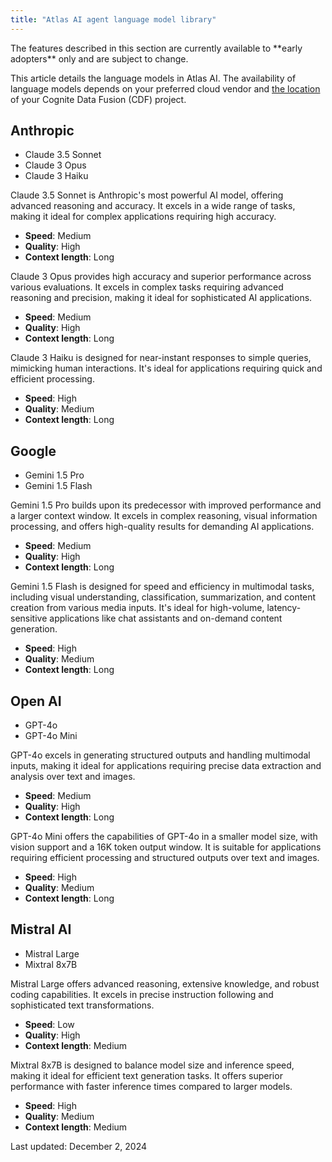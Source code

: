 ```yaml
---
title: "Atlas AI agent language model library"
---
```


<Warning>
  The features described in this section are currently available to **early adopters** only and are subject to change.
</Warning>

This article details the language models in Atlas AI. The availability of language models depends on your preferred cloud vendor and [the location](/cdf/admin/clusters_regions) of your Cognite Data Fusion (CDF) project.

## Anthropic[​](#anthropic "Direct link to heading")

* Claude 3.5 Sonnet
* Claude 3 Opus
* Claude 3 Haiku

Claude 3.5 Sonnet is Anthropic's most powerful AI model, offering advanced reasoning and accuracy. It excels in a wide range of tasks, making it ideal for complex applications requiring high accuracy.

* **Speed**: Medium
* **Quality**: High
* **Context length**: Long

Claude 3 Opus provides high accuracy and superior performance across various evaluations. It excels in complex tasks requiring advanced reasoning and precision, making it ideal for sophisticated AI applications.

* **Speed**: Medium
* **Quality**: High
* **Context length**: Long

Claude 3 Haiku is designed for near-instant responses to simple queries, mimicking human interactions. It's ideal for applications requiring quick and efficient processing.

* **Speed**: High
* **Quality**: Medium
* **Context length**: Long

## Google[​](#google "Direct link to heading")

* Gemini 1.5 Pro
* Gemini 1.5 Flash

Gemini 1.5 Pro builds upon its predecessor with improved performance and a larger context window. It excels in complex reasoning, visual information processing, and offers high-quality results for demanding AI applications.

* **Speed**: Medium
* **Quality**: High
* **Context length**: Long

Gemini 1.5 Flash is designed for speed and efficiency in multimodal tasks, including visual understanding, classification, summarization, and content creation from various media inputs. It's ideal for high-volume, latency-sensitive applications like chat assistants and on-demand content generation.

* **Speed**: High
* **Quality**: Medium
* **Context length**: Long

## Open AI[​](#open-ai "Direct link to heading")

* GPT-4o
* GPT-4o Mini

GPT-4o excels in generating structured outputs and handling multimodal inputs, making it ideal for applications requiring precise data extraction and analysis over text and images.

* **Speed**: Medium
* **Quality**: High
* **Context length**: Long

GPT-4o Mini offers the capabilities of GPT-4o in a smaller model size, with vision support and a 16K token output window. It is suitable for applications requiring efficient processing and structured outputs over text and images.

* **Speed**: High
* **Quality**: Medium
* **Context length**: Long

## Mistral AI[​](#mistral-ai "Direct link to heading")

* Mistral Large
* Mixtral 8x7B

Mistral Large offers advanced reasoning, extensive knowledge, and robust coding capabilities. It excels in precise instruction following and sophisticated text transformations.

* **Speed**: Low
* **Quality**: High
* **Context length**: Medium

Mixtral 8x7B is designed to balance model size and inference speed, making it ideal for efficient text generation tasks. It offers superior performance with faster inference times compared to larger models.

* **Speed**: High
* **Quality**: Medium
* **Context length**: Medium

Last updated: December 2, 2024
